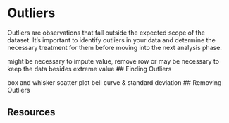 # Outliers

Outliers are observations that fall outside the expected scope of the dataset. It's important to identify outliers in your data and determine the necessary treatment for them before moving into the next analysis phase.

might be necessary to impute value, remove row or may be necessary to keep the data besides extreme value
## Finding Outliers

box and whisker
scatter plot
bell curve & standard deviation
## Removing Outliers

## Resources